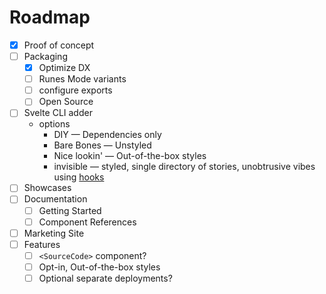 # Roadmap

- [x] Proof of concept
- [ ] Packaging
  - [x] Optimize DX
  - [ ] Runes Mode variants
  - [ ] configure exports
  - [ ] Open Source
- [ ] Svelte CLI adder
  - options
    - DIY — Dependencies only
    - Bare Bones — Unstyled
    - Nice lookin' — Out-of-the-box styles
    - invisible — styled, single directory of stories, unobtrusive vibes using [hooks](https://svelte.dev/docs/kit/hooks)
- [ ] Showcases
- [ ] Documentation
  - [ ] Getting Started
  - [ ] Component References
- [ ] Marketing Site
- [ ] Features
  - [ ] `<SourceCode>` component?
  - [ ] Opt-in, Out-of-the-box styles
  - [ ] Optional separate deployments?
